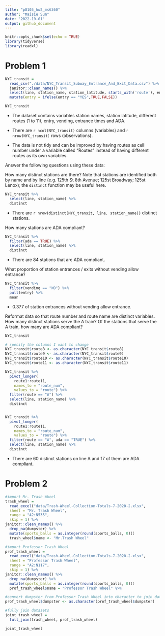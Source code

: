 ```yaml
---
title: "p8105_hw2_ms6360"
author: "Maisie Sun"
date: "2022-10-01"
output: github_document
---
```


```r
knitr::opts_chunk$set(echo = TRUE)
library(tidyverse)
library(readxl)
```

# Problem 1

```r
NYC_transit = 
  read_csv("./data/NYC_Transit_Subway_Entrance_And_Exit_Data.csv") %>%
  janitor::clean_names() %>%
  select(line, station_name, station_latitude, starts_with('route'), entry, vending, entrance_type, ada) %>% 
  mutate(entry = ifelse(entry == "YES",TRUE,FALSE))

NYC_transit

```

* The dataset contains variables station names, station latitude, different routes (1 to 11), entry, vending, entrance times and ADA. 

* There are `r ncol(NYC_transit)` columns (variables) and `r nrow(NYC_transit)` rows (observations). 

* The data is not tidy and can be improved by having routes as cell number under a variable called "Routes" instead of having different routes as its own variables.

Answer the following questions using these data:

How many distinct stations are there? Note that stations are identified both by name and by line (e.g. 125th St 8th Avenue; 125st Broadway; 125st Lenox); the `distinct` function may be useful here.

```r
NYC_transit %>%
  select(line, station_name) %>%
  distinct
```

* There are `r nrow(distinct(NYC_transit, line, station_name))` distinct stations.

How many stations are ADA compliant?

```r
NYC_transit %>%
  filter(ada == TRUE) %>%
  select(line, station_name) %>%
  distinct
```

* There are 84 stations that are ADA compliant.

What proportion of station entrances / exits without vending allow entrance?

```r
NYC_transit %>%
  filter(vending == "NO") %>%
  pull(entry) %>%
  mean
```

* 0.377 of station entrances without vending allow entrance.

Reformat data so that route number and route name are distinct variables. How many distinct stations serve the A train? Of the stations that serve the A train, how many are ADA compliant?

```r
NYC_transit

# specify the columns I want to change
NYC_transit$route8 <- as.character(NYC_transit$route8)  
NYC_transit$route9 <- as.character(NYC_transit$route9)  
NYC_transit$route10 <- as.character(NYC_transit$route10)  
NYC_transit$route11 <- as.character(NYC_transit$route11)  

NYC_transit %>%
  pivot_longer(
    route1:route11,
    names_to = "route_num",
    values_to = "route") %>%
  filter(route == "A") %>%
  select(line, station_name) %>%
  distinct


NYC_transit %>%
  pivot_longer(
    route1:route11,
    names_to = "route_num",
    values_to = "route") %>%
  filter(route == "A", ada == "TRUE") %>%
  select(line, station_name) %>%
  distinct
```

* There are 60 distinct stations on line A and 17 of them are ADA compliant.

# Problem 2

```r
#import Mr. Trash Wheel
trash_wheel = 
  read_excel("data/Trash-Wheel-Collection-Totals-7-2020-2.xlsx",
  sheet = "Mr. Trash Wheel",
  range = "A2:N535",
  skip = 1) %>%
janitor::clean_names() %>%
  drop_na(dumpster) %>%
  mutate(sports_balls = as.integer(round(sports_balls, 0)))
  trash_wheel$name <- "Mr.Trash Wheel"

#import Professor Trash Wheel
prof_trash_wheel = 
  read_excel("data/Trash-Wheel-Collection-Totals-7-2020-2.xlsx",
  sheet = "Professor Trash Wheel",
  range = "A2:N117",
  skip = 1) %>%
janitor::clean_names() %>%
  drop_na(dumpster) %>%
  mutate(sports_balls = as.integer(round(sports_balls, 0)))
  prof_trash_wheel$name = "Professor Trash Wheel" %>%

#convert dumpster from Professor Trash Wheel into character to join datasets
prof_trash_wheel$dumpster <- as.character(prof_trash_wheel$dumpster)  

#fully join datasets
joint_trash_wheel = 
  full_join(trash_wheel, prof_trash_wheel)

joint_trash_wheel

```

